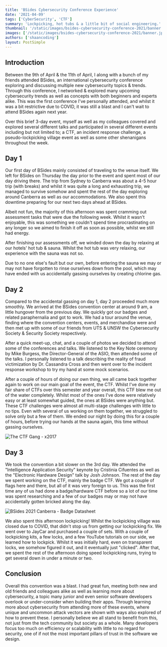 ```yaml
---
title: 'BSides Cybersecurity Conference Experience'
date: '2021-04-09'
tags: ['CyberSecurity', 'CTF']
summary: 'Lockpicking, hot tubs & a little bit of social engineering.'
thumbnail: '/static/images/bsides-cybersecurity-conference-2021/banner.jpg'
images: ['/static/images/bsides-cybersecurity-conference-2021/banner.jpg']
authors: ['shaancoding']
layout: PostSimple
---
```


## Introduction

Between the 9th of April & the 11th of April, I along with a bunch of my friends attended BSides, an international cybersecurity conference exploring and discussing multiple new cybersecurity topics & trends. Through this conference, I networked & explored many upcoming cybersecurity trends as well as concepts with both beginners and experts alike. This was the first conference I've personally attended, and whilst it was a bit restrictive due to COVID, it was still a blast and I can't wait to attend BSides again next year.

Over this brief 3-day event, myself as well as my colleagues covered and explored several different talks and participated in several different events including but not limited to; a CTF, an incident response challenge, a pseudo-lockpicking village event as well as some other shenanigans throughout the week.

## Day 1

Our first day of BSides mainly consisted of traveling to the venue itself. We left for BSides on Thursday the day prior to the event and spent most of our day driving there. The trip from Sydney to Canberra was about a 4-5 hour trip (with breaks) and whilst it was quite a long and exhausting trip, we managed to survive somehow and spent the rest of the day exploring around Canberra as well as our accommodations. We also spent this downtime preparing for our next two days ahead at BSides.

Albeit not fun, the majority of this afternoon was spent cramming out assessment tasks that were due the following week. Whilst it wasn't enjoyable, this was something we couldn't spend time procrastinating on any longer so we aimed to finish it off as soon as possible, whilst we still had energy.

After finishing our assessments off, we winded down the day by relaxing at our hotels' hot tub & sauna. Whilst the hot tub was very relaxing, our experience with the sauna was not so.

Due to no one else's fault but our own, before entering the sauna we may or may not have forgotten to rinse ourselves down from the pool, which may have ended with us accidentally gassing ourselves by creating chlorine gas.

## Day 2

Compared to the accidental gassing on day 1, day 2 proceeded much more smoothly. We arrived at the BSides convention center at around 9 am, a little hungover from the previous day. We quickly got our badges and related paraphernalia and got to work. We had a tour around the venue, finding where the convention centers, events, and merchandise were and then met up with some of our friends from UTS & UNSW the Cybersecurity Society & Security Society respectively.

After a quick meet-up, chat, and a couple of photos we decided to attend some of the conferences and talks. We listened to the Key Note ceremony by Mike Burgess, the Director-General of the ASIO, then attended some of the talks. I personally listened to a talk describing the reality of fraud victimization by Dr. Cassandra Cross and then went over to the incident response workshop to try my hand at some mock scenarios.

After a couple of hours of doing our own thing, we all came back together again to work on our main goal of the event, the CTF. Whilst I've done my fair share of CTFs over this semester and year overall, this CTF blew me out of the water completely. Whilst most of the ones I've done were relatively easy or at least somewhat guided, the ones at BSides were anything but. These CTF challenges were almost all multi-stage challenges with little to no tips. Even with several of us working on them together, we struggled to solve only but a few of them. We ended our night by doing this for a couple of hours, before trying our hands at the sauna again, this time without gassing ourselves.

![The CTF Gang - x2017](/static/images/bsides-cybersecurity-conference-2021/x2017.png)

## Day 3

We took the convention a bit slower on the 3rd day. We attended the "Intelligence Application Security" keynote by Cristinia Cifuentes as well as the "Electronic Hardware Design" talk by Josh Johnson. The rest of the day we spent working on the CTF, mainly the badge CTF. We got a couple of flags here and there, but all of it was very foreign to us. This was the first time any of us had done a badge/hardware CTF before so a lot of our time was spent researching and a few of our badges may or may not have accidentally gotten bricked along the day.

![BSides 2021 Canberra - Badge Datasheet](/static/images/bsides-cybersecurity-conference-2021/bsidesBadge.png)

We also spent this afternoon lockpicking! Whilst the lockpicking village was closed due to COVID, that didn't stop us from getting our lockpicking fix. We went over to JayCar and purchased a couple of sets. With a couple of lockpicking kits, a few locks, and a few YouTube tutorials on our side, we learned how to lockpick. Whilst it was initially hard, even on transparent locks, we somehow figured it out, and it eventually just "clicked". After that, we spent the rest of the afternoon doing speed lockpicking runs, trying to get several down in under a minute or two.

## Conclusion

Overall this convention was a blast. I had great fun, meeting both new and old friends and colleagues alike as well as learning more about cybersecurity, a topic many junior and even senior software developers overlook or under-consider when building their apps. Through learning more about cybersecurity from attending more of these events, where unique and uncommon attack vectors are shown with ways also explored of how to prevent these. I personally believe we all stand to benefit from this, not just from the tech community but society as a whole. Many developers focus too much on efficiency or scalability with little to no regard for security, one of if not the most important pillars of trust in the software we design.

